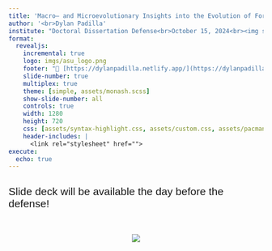 ```yaml
---
title: 'Macro– and Microevolutionary Insights into the Evolution of Foraging Behavior and the Life History'
author: '<br>Dylan Padilla'
institute: "Doctoral Dissertation Defense<br>October 15, 2024<br><img src='imgs/testing.png' width=470px height=280px/><br>School of Life Sciences<br>Arizona State University<br>Tempe, Arizona"
format: 
  revealjs:
    incremental: true
    logo: imgs/asu_logo.png
    footer: "🔗 [https://dylanpadilla.netlify.app/](https://dylanpadilla.netlify.app/)"
    slide-number: true
    multiplex: true
    theme: [simple, assets/monash.scss]
    show-slide-number: all
    controls: true
    width: 1280
    height: 720
    css: [assets/syntax-highlight.css, assets/custom.css, assets/pacman.css]
    header-includes: |
      <link rel="stylesheet" href="">
execute:
  echo: true
---
```


## [Slide deck will be available the day before the defense!]{style='font-family:Comic Sans MS, sans-serif;font-weight:normal;'} <br> {background-color="#006dae"}

<div class='pac-man'></div>

<br>

<center>
<img src = 'imgs/patience.gif'/>
</center>
